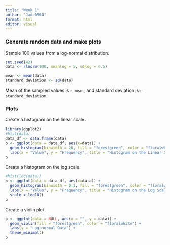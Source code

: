 ---
title: "Week 1"
author: "Jade0904"
format: html
editor: visual
---


### Generate random data and make plots

Sample 100 values from a log-normal distribution.

```{r}
set.seed(42)
data <- rlnorm(100, meanlog = 5, sdlog = 0.5)
```

```{r}
mean <- mean(data)
standard_deviation <- sd(data)
```

Mean of the sampled values is `r mean`, and standard deviation is `r standard_deviation`.

### Plots

Create a histogram on the linear scale.

```{r}
library(ggplot2)
#hist(data)
data_df <- data.frame(data)
p <- ggplot(data = data_df, aes(x=data)) +
  geom_histogram(binwidth = 20, fill = "forestgreen", color = "floralwhite") +
  labs(x = "Value", y = "Frequency", title = "Histogram on the Linear Scale")
p
```

Create a histogram on the log scale.

```{r}
#hist(log(data))
p <- ggplot(data = data_df, aes(x=data)) +
  geom_histogram(binwidth = 0.1, fill = "forestgreen", color = "floralwhite") +
  labs(x = "Value", y = "Frequency", title = "Histogram on the Log Scale") +
  scale_x_log10()
p
```

Create a violin plot.

```{r}
p <- ggplot(data = NULL, aes(x = "", y = data)) +
  geom_violin(fill = "forestgreen", color = "floralwhite") +
  labs(y = "Log-normal Data") +
  theme_minimal()
p
```
